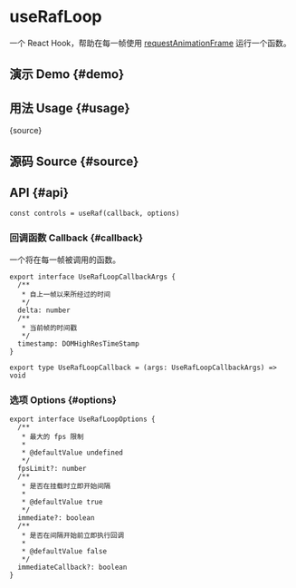 # useRafLoop


<HooksType category="Animation" pausable />

一个 React Hook，帮助在每一帧使用 [requestAnimationFrame](https://developer.mozilla.org/en-US/docs/Web/API/window/requestAnimationFrame) 运行一个函数。

## 演示 Demo \{#demo}


<App />

## 用法 Usage \{#usage}


<RawCode>{source}</RawCode>

## 源码 Source \{#source}


<Source />

## API \{#api}

```tsx
const controls = useRaf(callback, options)
```

### 回调函数 Callback \{#callback}

一个将在每一帧被调用的函数。

```tsx
export interface UseRafLoopCallbackArgs {
  /**
   * 自上一帧以来所经过的时间
   */
  delta: number
  /**
   * 当前帧的时间戳
   */
  timestamp: DOMHighResTimeStamp
}

export type UseRafLoopCallback = (args: UseRafLoopCallbackArgs) => void
```

### 选项 Options \{#options}

```tsx
export interface UseRafLoopOptions {
  /**
   * 最大的 fps 限制
   *
   * @defaultValue undefined
   */
  fpsLimit?: number
  /**
   * 是否在挂载时立即开始间隔
   *
   * @defaultValue true
   */
  immediate?: boolean
  /**
   * 是否在间隔开始前立即执行回调
   *
   * @defaultValue false
   */
  immediateCallback?: boolean
}
```
